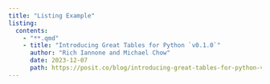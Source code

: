 ```yaml
---
title: "Listing Example"
listing:
  contents:
    - "**.qmd"
    - title: "Introducing Great Tables for Python `v0.1.0`"
      author: "Rich Iannone and Michael Chow"
      date: 2023-12-07
      path: https://posit.co/blog/introducing-great-tables-for-python-v0-1-0/
---
```


